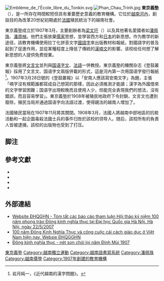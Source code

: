 {{refimprove|time=2015-04-01T13:38:25+00:00}}
[[File:Emblème_de_l'École_libre_du_Tonkin.svg|right]]
[[File:Phan_Chau_Trinh.jpg|thumb]]
'''東京義塾'''（{{vie|v=Đông Kinh Nghĩa Thục|hn=東京義塾}}），是一所存在時間較短但具有重要歷史意義的教育機構。它位於[[越南|越南]][[河內|河內]]，創設目的為改革20世紀初期處於[[法國|法國]]殖民統治下的越南社會。

東京義塾成立於1907年3月，主要創辦者為[[梁文玕|梁文玕]]（{{vie|v=Lương Văn Can}}）以及其他著名愛國者如[[潘佩珠|潘佩珠]]、[[潘周楨|潘周楨]]。他們主張放棄[[儒家|儒家]]思想，並學習西方和[[日本|日本]]的新思想。作为教学的新途径，該教育機構使用拉丁化拼音文字[[國語字|國語字]]來出版教材和報紙，對國語字的普及起到了促進作用，並從某種程度上降低了傳統的[[漢喃文|漢喃文]]的影響。该校给任何想了解新思想的人提供免费授業。

東京義塾將[[文言文|文言文]]並列與[[国语字文|国语字文]]、[[法語|法語]]一併教授。東京義塾的機關杂志《登鼓叢報》採用了文言文、国语字文兩版併載的形式，這是河內第一次用国语字發行報紙<ref>岩月純一，《近代越南的漢字問題》。</ref>。1907年3月28日號的《登鼓叢報》以「安南人應該寫安南文字」為題，主張「喃字沒有規範誰都寫成自己想寫的那樣，因此必須推測才能讀；漢字為外國借來的文字學習困難；国语字出現較晚而且使用人少，但能完全表現我們的想法，沒有錯誤，而且容易學習」。東京義塾於1908年被殖民地政府下令封鎖，文言文也遭到廢除，殖民当局并通過国语字向法語过渡，使得親法的越南人增加了。

法國殖民當局在1907年11月將其關閉。1908年3月，法國人將越南中部地區的抗稅活動和一起企圖毒殺法國士兵的事件归咎於該校的领导人。随后，該校所有的負責人皆被逮捕，該校的出版物也受到了打压。

==脚注==
{{reflist}}

==參考文獻==
{{refbegin|2}}
* {{cite book|title=ベトナムの歴史（ベトナム中学校歴史教科書）|series=世界の教科書シリーズ21|publisher=[[明石書店|明石書店]]|date=2008-08-31|isbn=978-4-7503-2843-0|ref=明石書店2008}}
*{{cite book|title=東南アジア史I 大陸部|series=新版世界各国史5|publisher=[[山川出版社|山川出版社]]|date=1999-12-20|isbn=4-634-41350-7|ref=山川1999}}
*{{cite book|title=植民地抵抗運動とナショナリズムの展開|series=岩波講座東南アジア史7|publisher=[[岩波書店|岩波書店]]|date=2002-01-25|isbn=4-00-011067-5|ref=岩波2002}}
*{{cite book|title=日本をめざしたベトナムの英雄と皇子——ファン・ボイ・チャウとクオン・デ|author=[[白石昌也|白石昌也]]|series=伝記で知るアジアの近代史|publisher=[[彩流社|彩流社]]|date=2012-04-13|isbn=978-4-7791-1730-5|ref=彩流社2012}}
{{refend}}

==外部連結==
*[http://news.vnu.edu.vn/ttsk/Vietnamese/C1737/C1757/C2030/?35 Website ĐHQGHN - Tóm tắt các báo cáo tham luận Hội thảo kỷ niệm 100 năm phong trào Đông kinh nghĩa thục tại Đại học Quốc gia Hà Nội. Hà Nội, ngày 22/5/2007] {{Webarchive|url=https://web.archive.org/web/20070630224544/http://news.vnu.edu.vn/ttsk/Vietnamese/C1737/C1757/C2030/?35 |date=2007-06-30 }}
* [http://news.vnu.edu.vn/ttsk/Vietnamese/C1737/C1757/C2030/2007/05/N17525/?35 100 năm Đông Kinh Nghĩa Thục và công cuộc cải cách giáo dục ở Việt Nam hiện nay. Websie ĐHQGGHN] {{Webarchive|url=https://web.archive.org/web/20070927201150/http://news.vnu.edu.vn/ttsk/Vietnamese/C1737/C1757/C2030/2007/05/N17525/?35 |date=2007-09-27 }}
*[http://www.vysa.jp/modules.php?op=modload&name=News&file=article&sid=243 Đông kinh nghĩa thục - nét son chói lọi năm Đinh Mùi 1907] {{Wayback|url=http://www.vysa.jp/modules.php?op=modload&name=News&file=article&sid=243 |date=20210803000705 }}

{{越南獨立運動|state=collapsed}}

[[Category:東京義塾|]]
[[Category:越南獨立運動|Category:越南獨立運動]]
[[Category:越南語書寫系統|Category:越南語書寫系統]]
[[Category:潘佩珠|Category:潘佩珠]]
[[Category:越南儒學|Category:越南儒學]]
[[Category:1907年創建的教育機構|Category:1907年創建的教育機構]]